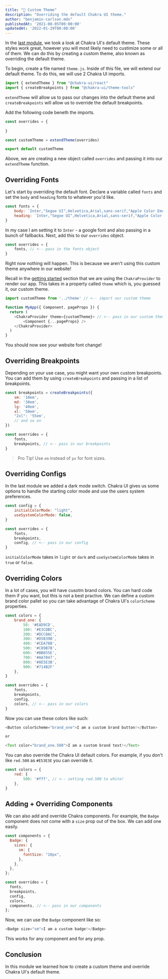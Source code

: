 ```yaml
---
title: "🎨 Custom Theme"
description: "Overriding the default Chakra UI theme."
author: "benjamin-carlson.mdx"
publishedAt: '2021-08-05T00:00:00'
updatedAt: '2022-01-29T00:00:00'
---
```


In the [last module](/courses/chakra-ui/chakra-ui-default-theme), we took a look at Chakra UI's default theme. These styles work great, however you will most likely need to custimize some or all of them. We can do this by creating a custom theme, also known as overriding the default theme.

To begin, create a file named `theme.js`. Inside of this file, we will extend our default theme. To do this, we will use 2 Chakra UI imports.

```javascript:theme.js
import { extendTheme } from "@chakra-ui/react"
import { createBreakpoints } from "@chakra-ui/theme-tools"
```

`extendTheme` will allow us to pass our changes into the default theme and `createBreakpoints` will allow us to override the default breakpoints.

Add the following code beneth the imports.

```javascript:theme.js
const overrides = {
    
}

const customTheme = extendTheme(overrides)

export default customTheme
```

Above, we are creating a new object called `overrides` and passing it into our `extendTheme` function.

## Overriding Fonts

Let's start by overriding the default font. Declare a variable called `fonts` and set the `body` and `heading` fonts to whatever you'd like.

```javascript:theme.js
const fonts = {
    body: `Inter,"Segoe UI",Helvetica,Arial,sans-serif,"Apple Color Emoji","Segoe UI Emoji","Segoe UI Symbol"`,
    heading: `Inter,"Segoe UI",Helvetica,Arial,sans-serif,"Apple Color Emoji","Segoe UI Emoji","Segoe UI Symbol"`
}
```

In my case I am setting it to `Inter` - a google font and also passing in a bunch of fallbacks. Next, add this to our `overrides` object.

```javascript:theme.js
const overrides = {
    fonts, // <-- pass in the fonts object
}
```

Right now nothing will happen. This is because we aren't using this custom theme anywhere in our website! 

Recall in the [getting started](/courses/chakra-ui/getting-started-with-chakra-ui) section that we are using the `ChakraProvider` to render our app. This takes in a property called `theme` which is, you guessed it, our custom theme.

```javascript:_app.js
import customTheme from '../theme' // <-- import our custom theme

function MyApp({ Component, pageProps }) {
  return (
    <ChakraProvider theme={customTheme}> // <-- pass in our custom theme
        <Component {...pageProps} />
    </ChakraProvider>
  )
}
```

You should now see your website font change!

## Overriding Breakpoints

Depending on your use case, you might want your own custom breakpoints. You can add them by using `createBreakpoints` and passing in a list of breakpoints.

```javascript:theme.js
const breakpoints = createBreakpoints({
    sm: '10em',
    md: '30em',
    lg: '40em',
    xl: '50em',
    "2xl": '55em',
    // and so on
})

const overrides = {
    fonts,
    breakpoints, // <-- pass in our breakpoints
}
```

> Pro Tip! Use `em` instead of `px` for font sizes.

## Overriding Configs

In the last module we added a dark mode switch. Chakra UI gives us some options to handle the starting color mode and use the users system preferences.

```javascript:theme.js
const config = {
    initialColorMode: "light",
    useSystemColorMode: false,
}

const overrides = {
    fonts,
    breakpoints,
    config, // <-- pass in our config
}
```

`initialColorMode` takes in `light` or `dark` and `useSystemColorMode` takes in `true` or `false`.

## Overriding Colors

In a lot of cases, you will have cusotm brand colors. You can hard code them if you want, but this is not a best practive. We can define a custom brand color pallet so you can take advantage of Chakra UI's `colorScheme` properties.

```javascript:theme.js
const colors = {
    brand_one: {
        50: '#EAD9CD',
        100: '#E3CDBC',
        200: '#DCC0AC',
        300: '#D5B39B',
        400: '#CEA78B',
        500: '#C89B7B',
        600: '#BB855E',
        700: '#AA7047',
        800: '#8E5E3B',
        900: '#714B2F'
    },
}

const overrides = {
    fonts,
    breakpoints,
    config,
    colors, // <-- pass in our colors
}
```

Now you can use these colors like such:

```javascript
<Button colorScheme="brand_one">I am a custom brand button!</Button>

or

<Text color="brand_one.500">I am a custom brand text!</Text>
```

You can also override the Chakra UI default colors. For example, if you don't like `red.500` as `#E53E3E` you can override it.

```javascript:theme.js
const colors = {
    red: {
        500: '#fff', // <-- setting red.500 to white!
    },
}
```

## Adding + Overriding Components

We can also add and override Chakra components. For example, the `Badge` component does not come with a `size` prop out of the box. We can add one easily.

```javascript:theme.js
const components = {
  Badge: {
    sizes: {
      sm: {
        fontSize: "10px",
      },
    },
  },
};

const overrides = {
  fonts,
  breakpoints,
  config,
  colors,
  components, // <-- pass in our components
};
```

Now, we can use the `Badge` component like so:

```javascript
<Badge size="sm">I am a custom badge!</Badge>
```

This works for any component and for any prop.

## Conclusion

In this module we learned how to create a custom theme and override Chakra UI's default theme.